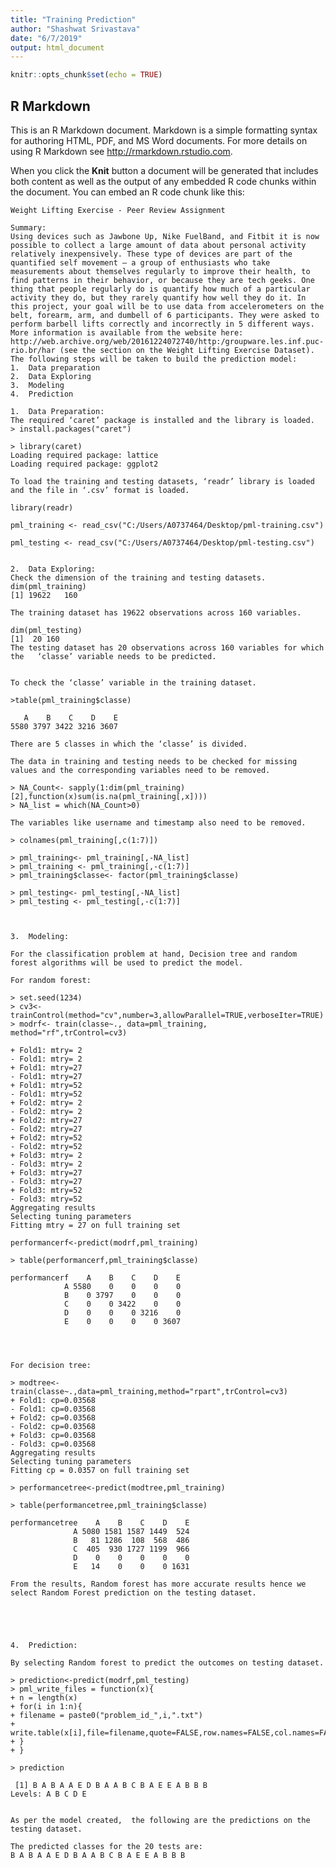 ---
title: "Training Prediction"
author: "Shashwat Srivastava"
date: "6/7/2019"
output: html_document
---

```{r setup, include=FALSE}
knitr::opts_chunk$set(echo = TRUE)
```

## R Markdown

This is an R Markdown document. Markdown is a simple formatting syntax for authoring HTML, PDF, and MS Word documents. For more details on using R Markdown see <http://rmarkdown.rstudio.com>.

When you click the **Knit** button a document will be generated that includes both content as well as the output of any embedded R code chunks within the document. You can embed an R code chunk like this:

```
Weight Lifting Exercise - Peer Review Assignment

Summary:
Using devices such as Jawbone Up, Nike FuelBand, and Fitbit it is now possible to collect a large amount of data about personal activity relatively inexpensively. These type of devices are part of the quantified self movement – a group of enthusiasts who take measurements about themselves regularly to improve their health, to find patterns in their behavior, or because they are tech geeks. One thing that people regularly do is quantify how much of a particular activity they do, but they rarely quantify how well they do it. In this project, your goal will be to use data from accelerometers on the belt, forearm, arm, and dumbell of 6 participants. They were asked to perform barbell lifts correctly and incorrectly in 5 different ways. More information is available from the website here: http://web.archive.org/web/20161224072740/http:/groupware.les.inf.puc-rio.br/har (see the section on the Weight Lifting Exercise Dataset).
The following steps will be taken to build the prediction model:
1.	Data preparation
2.	Data Exploring
3.	Modeling
4.	Prediction

1.	Data Preparation:
The required ‘caret’ package is installed and the library is loaded.
> install.packages("caret")

> library(caret)
Loading required package: lattice
Loading required package: ggplot2

To load the training and testing datasets, ‘readr’ library is loaded and the file in ‘.csv’ format is loaded.

library(readr)

pml_training <- read_csv("C:/Users/A0737464/Desktop/pml-training.csv")

pml_testing <- read_csv("C:/Users/A0737464/Desktop/pml-testing.csv")


2.	Data Exploring:
Check the dimension of the training and testing datasets.
dim(pml_training)
[1] 19622   160

The training dataset has 19622 observations across 160 variables.

dim(pml_testing)
[1]  20 160
The testing dataset has 20 observations across 160 variables for which the   ‘classe’ variable needs to be predicted.


To check the ‘classe’ variable in the training dataset.

>table(pml_training$classe)

   A    B    C    D    E 
5580 3797 3422 3216 3607 

There are 5 classes in which the ‘classe’ is divided.

The data in training and testing needs to be checked for missing values and the corresponding variables need to be removed.

> NA_Count<- sapply(1:dim(pml_training)[2],function(x)sum(is.na(pml_training[,x])))
> NA_list = which(NA_Count>0)

The variables like username and timestamp also need to be removed.

> colnames(pml_training[,c(1:7)])

> pml_training<- pml_training[,-NA_list]
> pml_training <- pml_training[,-c(1:7)]
> pml_training$classe<- factor(pml_training$classe)

> pml_testing<- pml_testing[,-NA_list]
> pml_testing <- pml_testing[,-c(1:7)]



3.	Modeling:

For the classification problem at hand, Decision tree and random forest algorithms will be used to predict the model.

For random forest:

> set.seed(1234)
> cv3<-trainControl(method="cv",number=3,allowParallel=TRUE,verboseIter=TRUE)
> modrf<- train(classe~., data=pml_training, method="rf",trControl=cv3)

+ Fold1: mtry= 2 
- Fold1: mtry= 2 
+ Fold1: mtry=27 
- Fold1: mtry=27 
+ Fold1: mtry=52 
- Fold1: mtry=52 
+ Fold2: mtry= 2 
- Fold2: mtry= 2 
+ Fold2: mtry=27 
- Fold2: mtry=27 
+ Fold2: mtry=52 
- Fold2: mtry=52 
+ Fold3: mtry= 2 
- Fold3: mtry= 2 
+ Fold3: mtry=27 
- Fold3: mtry=27 
+ Fold3: mtry=52 
- Fold3: mtry=52 
Aggregating results
Selecting tuning parameters
Fitting mtry = 27 on full training set

performancerf<-predict(modrf,pml_training)

> table(performancerf,pml_training$classe)
             
performancerf    A    B    C    D    E
            A 5580    0    0    0    0
            B    0 3797    0    0    0
            C    0    0 3422    0    0
            D    0    0    0 3216    0
            E    0    0    0    0 3607




For decision tree:

> modtree<- train(classe~.,data=pml_training,method="rpart",trControl=cv3)
+ Fold1: cp=0.03568 
- Fold1: cp=0.03568 
+ Fold2: cp=0.03568 
- Fold2: cp=0.03568 
+ Fold3: cp=0.03568 
- Fold3: cp=0.03568 
Aggregating results
Selecting tuning parameters
Fitting cp = 0.0357 on full training set

> performancetree<-predict(modtree,pml_training)

> table(performancetree,pml_training$classe)
               
performancetree    A    B    C    D    E
              A 5080 1581 1587 1449  524
              B   81 1286  108  568  486
              C  405  930 1727 1199  966
              D    0    0    0    0    0
              E   14    0    0    0 1631

From the results, Random forest has more accurate results hence we select Random Forest prediction on the testing dataset.





4.	Prediction:

By selecting Random forest to predict the outcomes on testing dataset.

> prediction<-predict(modrf,pml_testing)
> pml_write_files = function(x){
+ n = length(x)
+ for(i in 1:n){
+ filename = paste0("problem_id_",i,".txt")
+ write.table(x[i],file=filename,quote=FALSE,row.names=FALSE,col.names=FALSE)
+ }
+ }

> prediction

 [1] B A B A A E D B A A B C B A E E A B B B
Levels: A B C D E


As per the model created,  the following are the predictions on the testing dataset.

The predicted classes for the 20 tests are: 
B A B A A E D B A A B C B A E E A B B B

```


